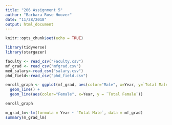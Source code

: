 ```yaml
---
title: "206 Assignment 5"
author: "Barbara Rose Hoover"
date: "11/28/2018"
output: html_document
---
```


```r
knitr::opts_chunk$set(echo = TRUE)
```


```r
library(tidyverse)
library(stargazer)
```
```r
faculty <- read_csv("Faculty.csv")
mf_grad <- read_csv("mfgrad.csv")
med_salary<-read_csv("salary.csv")
phd_field<-read_csv("phd_field.csv")

```

```r
enroll_graph <- ggplot(mf_grad, aes(color="Male", x=Year, y=`Total Male`)) +
  geom_line() +
  geom_line(aes(color="Female", x=Year, y = `Total Female`))

enroll_graph
```

```r
m_grad_lm<-lm(formula = Year ~ `Total Male`, data = mf_grad)
summary(m_grad_lm)
```

